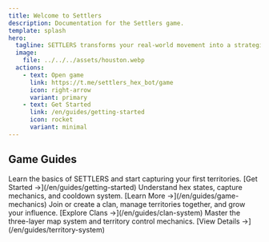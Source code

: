 ```yaml
---
title: Welcome to Settlers
description: Documentation for the Settlers game.
template: splash
hero:
  tagline: SETTLERS transforms your real-world movement into a strategic territory control game. Capture hexagonal territories by visiting locations, join clans, and compete for influence on the global map - all through Telegram.
  image:
    file: ../../../assets/houston.webp
  actions:
    - text: Open game
      link: https://t.me/settlers_hex_bot/game
      icon: right-arrow
      variant: primary
    - text: Get Started
      link: /en/guides/getting-started
      icon: rocket
      variant: minimal
---
```



## Game Guides

<CardGrid>
	<Card title="Getting Started" icon="rocket">
		Learn the basics of SETTLERS and start capturing your first territories.
		[Get Started →](/en/guides/getting-started)
	</Card>
	<Card title="Game Mechanics" icon="open-book">
		Understand hex states, capture mechanics, and cooldown system.
		[Learn More →](/en/guides/game-mechanics)
	</Card>
	<Card title="Clan System" icon="comment">
		Join or create a clan, manage territories together, and grow your influence.
		[Explore Clans →](/en/guides/clan-system)
	</Card>
	<Card title="Territory System" icon="list-format">
		Master the three-layer map system and territory control mechanics.
		[View Details →](/en/guides/territory-system)
	</Card>
</CardGrid> 
